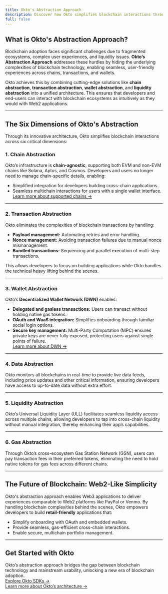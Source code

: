 ```yaml
---
title: Okto's Abstraction Approach
description: Discover how Okto simplifies blockchain interactions through its chain abstraction approach, addressing challenges in UX, transaction management, and liquidity access.
full: false
---
```


## What is Okto's Abstraction Approach?

Blockchain adoption faces significant challenges due to fragmented ecosystems, complex user experiences, and liquidity issues. **Okto’s Abstraction Approach** addresses these hurdles by hiding the underlying complexities of blockchain technology, enabling seamless, user-friendly experiences across chains, transactions, and wallets.

Okto achieves this by combining cutting-edge solutions like **chain abstraction**, **transaction abstraction**, **wallet abstraction**, and **liquidity abstraction** into a unified architecture. This ensures that developers and end-users can interact with blockchain ecosystems as intuitively as they would with Web2 applications.

---

## The Six Dimensions of Okto's Abstraction

Through its innovative architecture, Okto simplifies blockchain interactions across six critical dimensions:

### 1. **Chain Abstraction**

Okto’s infrastructure is **chain-agnostic**, supporting both EVM and non-EVM chains like Solana, Aptos, and Cosmos. Developers and users no longer need to manage chain-specific details, enabling:
- Simplified integration for developers building cross-chain applications.
- Seamless multichain interactions for users with a single wallet interface.  
[Learn more about supported chains →](#)

---

### 2. **Transaction Abstraction**

Okto eliminates the complexities of blockchain transactions by handling:
- **Payload management:** Automating retries and error handling.
- **Nonce management:** Avoiding transaction failures due to manual nonce mismanagement.
- **Bundled transactions:** Sequencing and parallel execution of multi-step transactions.

This allows developers to focus on building applications while Okto handles the technical heavy lifting behind the scenes.

---

### 3. **Wallet Abstraction**

Okto’s **Decentralized Wallet Network (DWN)** enables:
- **Delegated and gasless transactions:** Users can transact without holding native gas tokens.
- **OAuth and WaaS integration:** Simplifies onboarding through familiar social login options.
- **Secure key management:** Multi-Party Computation (MPC) ensures private keys are never fully exposed, protecting users against single points of failure.  
[Learn more about DWN →](#)

---

### 4. **Data Abstraction**

Okto monitors all blockchains in real-time to provide live data feeds, including price updates and other critical information, ensuring developers have access to up-to-date data without extra effort.

---

### 5. **Liquidity Abstraction**

Okto’s Universal Liquidity Layer (ULL) facilitates seamless liquidity access across multiple chains, allowing developers to tap into cross-chain liquidity without manual integration, thereby enhancing their app’s capabilities.

---

### 6. **Gas Abstraction**

Through Okto’s cross-ecosystem Gas Station Network (GSN), users can pay transaction fees in their preferred tokens, eliminating the need to hold native tokens for gas fees across different chains.

---

## The Future of Blockchain: Web2-Like Simplicity

Okto's abstraction approach enables Web3 applications to deliver experiences comparable to Web2 platforms like PayPal or Venmo. By handling blockchain complexities behind the scenes, Okto empowers developers to build **retail-friendly** applications that:
- Simplify onboarding with OAuth and embedded wallets.
- Provide seamless, gas-efficient cross-chain interactions.
- Enable secure, multichain portfolio management.

---

## Get Started with Okto

Okto’s abstraction approach bridges the gap between blockchain technology and mainstream usability, unlocking a new era of blockchain adoption.  
[Explore Okto SDKs →](./okto-sdk/supported-sdk-platforms)  
[Learn more about Okto’s architecture →](#)
